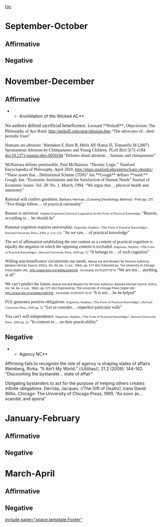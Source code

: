 [[toc]]
=September-October= 
==Affirmative== 
==Negative== 

=November-December= 
==Affirmative== 
**Annihilation of the Wicked AC**
<span style="font-family: 'Times New Roman',serif; font-size: 12pt;">No authors defend sacrificial beneficence. </span><span style="font-family: 'Times New Roman',serif;">Leonard **Peikoff**, Objectivism: The Philosophy of Ayn Rand. </span><span style="font-family: 'Times New Roman',serif;">[[http://peikoff.com/opar/altruism.htm]]</span>
<span style="font-family: 'Times New Roman',serif;">“The advocates of…their periodic fixes”</span>

<span style="font-family: 'Times New Roman',serif;">Humans are altruistic. Warneken F, Hare B, Melis AP, Hanus D, Tomasello M (2007) Spontaneous Altruism by Chimpanzees and Young Children. PLoS Biol 5(7): e184. doi:10.1371/journal.pbio.0050184</span>
<span style="font-family: 'Times New Roman',serif;">“Debates about altruism… humans and chimpanzees” </span>

<span style="font-family: 'Times New Roman',serif;">McNamara defines permissible. Paul McNamara. “Deontic Logic.” Stanford Encyclopedia of Philosophy. April 2010. </span><span style="color: windowtext; font-family: 'Times New Roman',serif; text-decoration: none;">[[http://plato.stanford.edu/entries/logic-deontic/]]</span>
<span style="font-family: 'Times New Roman',serif;">“These assert that…Definitional Scheme (TDS)”</span>
<span style="font-family: 'Times New Roman',serif;">Ian **Gough** defines **need.** Gough, Ian. “Economic Institutions and the Satisfaction of Human Needs” Journal of Economic Issues. Vol. 28: No. 1. March, 1994.</span>
<span style="font-family: 'Times New Roman',serif;">“We argue that… physical health and autonomy”</span>

<span style="font-family: 'Times New Roman',serif;">Rational will confers goodness. </span><span style="font-size: 8pt;">Barbara Herman, //Leaving Deontology Behind//. Print pp. 211.</span>
<span style="font-family: 'Times New Roman',serif;">“Two things follow… of practical rationality”</span>

<span style="font-family: 'Times New Roman',serif;">Reason is universal. </span><span style="font-family: 'Times New Roman',serif; font-size: 8pt;">Stephen Engstrom,Universal Legislation As the Form of Practical Knowledge, </span>
<span style="font-family: 'Times New Roman',serif;">“Reason, according to… he should do”</span>

<span style="font-family: 'Times New Roman',serif;">Rational cognition requires universality. </span><span style="font-family: 'Times New Roman',serif; font-size: 8pt;">Engstrom, Stephen, //The Form of Practical Knowledge//, Harvard University Press, 2009, p. 122-123.</span>
<span style="font-family: 'Times New Roman',serif;">“As we saw… of practical knowledge”</span>

<span style="font-family: 'Times New Roman',serif;">The act of affirmation establishing the one content as a content of practical cognition is equally the negation in which the opposing content is excluded. </span><span style="font-family: 'Times New Roman',serif; font-size: 8pt;">Engstrom, Stephen, //The Form of Practical Knowledge//, Harvard University Press, 2009 pp. 52</span>
<span style="font-family: 'Times New Roman',serif;">“It belongs to… of such cognition”</span>

<span style="font-family: 'Times New Roman',serif;">Willing non-beneficence circumvents our needs. </span><span style="font-size: 7pt;">Mutual Aid and Respect for Persons Author(s): Barbara Herman Source: Ethics, Vol. 94, No. 4 (Jul., 1984), pp. 577-602 Published by: The University of Chicago Press Stable URL: http://www.jstor.org/stable/2380319 . Accessed: 01/10/2011 15:15</span>
<span style="font-family: 'Times New Roman',serif;">“We are not… anything at all”</span>

<span style="font-family: 'Times New Roman',serif;">We can’t predict the future.</span><span style="font-size: 7pt;"> Mutual Aid and Respect for Persons Author(s): Barbara Herman Source: Ethics, Vol. 94, No. 4 (Jul., 1984), pp. 577-602 Published by: The University of Chicago Press Stable URL: http://www.jstor.org/stable/2380319 . Accessed: 01/10/2011 15:15</span>
<span style="font-family: 'Times New Roman',serif;"> “It is not… he be helped”</span>

<span style="font-family: 'Times New Roman',serif;">FUL generates positive obligations. </span><span style="font-family: 'Times New Roman',serif; font-size: 8pt;">Engstrom, Stephen, //The Form of Practical Knowledge//, Harvard University Press, 2009 pp. 52</span>
<span style="font-family: 'Times New Roman',serif;">“Let us consider… imperfect particular wills”</span>

<span style="font-family: 'Times New Roman',serif;">You can’t will independence. </span><span style="font-family: 'Times New Roman',serif; font-size: 8pt;">Engstrom, Stephen, //The Form of Practical Knowledge//, Harvard University Press, 2009 pp. 52</span>
<span style="font-family: 'Times New Roman',serif;">“In contrast to… on their practicability”</span>

==Negative== 
**Agency NC**
Affirming fails to recognize the role of agency is shaping states of affairs. Weinberg, Rivka. “It Ain’t My World.” //Utilitas//, 21.2 (2009): 144–162. 
“Discounting the bystander… state of affair”

Obligating bystanders to act for the purpose of helping others creates infinite obligations. Derrida, Jacques. //The Gift of Death//, trans David Willis. Chicago: The University of Chicago Press, 1995.
“As soon as… scandal, and aporia”
=January-February= 
==Affirmative== 
==Negative== 

=March-April= 
==Affirmative== 
==Negative== 

[[include page="space.template.Footer"]]